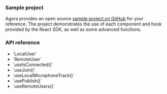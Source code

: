 <PlatformWrapper platform="react-js">

### Sample project
Agora provides an open source [sample project on GitHub](https://github.com/AgoraIO-Extensions/agora-rtc-react) for your reference. The project demonstrates the use of each component and hook provided by the React SDK, as well as some advanced functions.


### API reference

- <Link to="{{Global.API_REF_RNJS_ROOT}}/functions/LocalUser.html">`LocalUser`</Link>
- <Link to="{{Global.API_REF_RNJS_ROOT}}/functions/RemoteUser.html">`RemoteUser`</Link>
- <Link to="{{Global.API_REF_RNJS_ROOT}}/functions/useIsConnected.html">`useIsConnected()`</Link>
- <Link to="{{Global.API_REF_RNJS_ROOT}}/functions/useJoin.html">`useJoin()`</Link>
- <Link to="{{Global.API_REF_RNJS_ROOT}}/functions/useLocalMicrophoneTrack.html">`useLocalMicrophoneTrack()`</Link>
- <Link to="{{Global.API_REF_RNJS_ROOT}}/functions/usePublish.html">`usePublish()`</Link>
- <Link to="{{Global.API_REF_RNJS_ROOT}}/functions/useRemoteUsers.html">`useRemoteUsers()`</Link>

</PlatformWrapper>